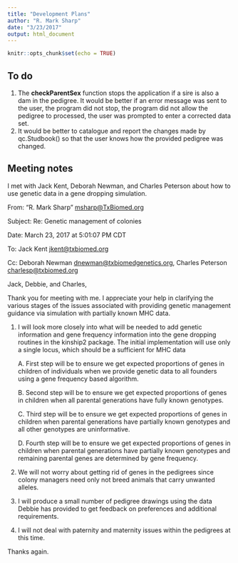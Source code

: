 ```yaml
---
title: "Development Plans"
author: "R. Mark Sharp"
date: "3/23/2017"
output: html_document
---
```


```r
knitr::opts_chunk$set(echo = TRUE)
```
## To do
1. The __checkParentSex__ function stops the application if a sire is 
    also a dam in the pedigree. It would be better if an error message was sent
    to the user, the program did not stop, the program did not allow the 
    pedigree to processed, the user was prompted to enter a corrected data set.
2. It would be better to catalogue and report the changes made by qc.Studbook()
   so that the user knows how the provided pedigree was changed.
   
## Meeting notes

I met with Jack Kent, Deborah Newman, and Charles Peterson about how to use
genetic data in a gene dropping simulation.

From: "R. Mark Sharp" <msharp@TxBiomed.org>

Subject: Re: Genetic management of colonies

Date: March 23, 2017 at 5:01:07 PM CDT

To: Jack Kent <jkent@txbiomed.org>

Cc: Deborah Newman <dnewman@txbiomedgenetics.org>, 
Charles Peterson <charlesp@txbiomed.org>

Jack, Debbie, and Charles,

Thank you for meeting with me. I appreciate your help in clarifying the 
various stages of the issues associated with providing genetic management 
guidance via simulation with partially known MHC data. 

1. I will look more closely into what will be needed to add genetic 
information and gene frequency information into the gene dropping routines 
in the kinship2 package. The initial implementation will use only a single 
locus, which should be a sufficient for MHC data

	A. First step will be to ensure we get expected proportions of genes in 
	children of individuals when we provide genetic data to all founders using 
	a gene frequency based algorithm.

	B. Second step will be to ensure we get expected proportions of genes in 
	children when all parental generations have fully known genotypes.

	C. Third step will be to ensure we get expected proportions of genes in 
	children when parental generations have partially known genotypes and all 
	other genotypes are uninformative.

	D. Fourth step will be to ensure we get expected proportions of genes in 
	children when parental generations have partially known genotypes and 
	remaining parental genes are determined by gene frequency.

2. We will not worry about getting rid of genes in the pedigrees since colony 
managers need only not breed animals that carry unwanted alleles.

3. I will produce a small number of pedigree drawings using the data Debbie 
has provided to get feedback on preferences and additional requirements.

4. I will not deal with paternity and maternity issues within the pedigrees 
at this time.

Thanks again.

